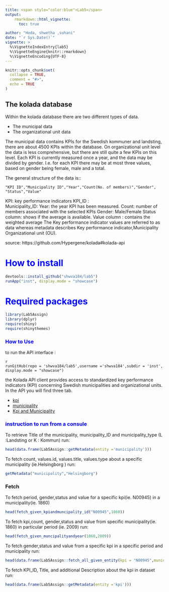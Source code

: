 ```yaml
---
title: <span style="color:blue">Lab5</span>
output: 
    rmarkdown::html_vignette:
      toc: true

author: "Hoda, shwetha ,suhani"
date: "`r Sys.Date()`"
vignette: >
  %\VignetteIndexEntry{lab5}
  %\VignetteEngine{knitr::rmarkdown}
  %\VignetteEncoding{UTF-8}
---
```


```r
knitr::opts_chunk$set(
  collapse = TRUE,
  comment = "#>",
  echo = TRUE
)
```
The kolada database
-------------------

Within the kolada database there are two different types of data. 

* The municipal data 
* The organizational unit data

The municipal data contains KPIs for the Swedish kommuner and
landsting, there are about 4500 KPIs within the database. On
organizational unit level the data is less comprehensive, but there
are still quite a few KPIs on this level. Each KPI is currently
measured once a year, and the data may be divided by gender. I.e. for
each KPI there may be at most three values, based on gender being
female, male and a total.

The general structure of the data is::
```
"KPI ID","Municipality ID","Year","Count(No. of members)","Gender", "Status","Value"
```
KPI: key performance indicators
KPI_ID :  
Municipality_ID: 
Year: the year KPI has been measured.
Count: number of members associated with the selected KPIs
Gender: Male/Female
Status column: shows if the average is available.
Value column : contains the weighted average 
The Key performance indicator values are referred to as data whereas metadata describes Key performance indicator,Municipality
Organizational unit (OU).

source: https://github.com/Hypergene/kolada#kolada-api

<span style="color:blue">How to install</span>
=============

```r
devtools::install_github("shwva184/lab5")
runApp("inst", display.mode = "showcase")
```

<span style="color:blue">Required packages</span>
=================

```r
library(Lab5Assign)
library(dplyr)
require(shiny)
require(shinythemes)
```
### <span style="color:blue">How to Use</span>

to run the API interface :

```
{r }
runGitHub(repo = 'shwva184/lab5',username ='shwva184',subdir = 'inst', display.mode = "showcase")

```
the Kolada API client provides access to standardized key performance indicators (KPI) concerning Swedish municipalities and organizational units. In the API you will find three tab.

* [kpi](https://en.wikipedia.org/wiki/Performance_indicator)
* [municipality](https://github.com/Hypergene/kolada)
* [Kpi and Municipality](https://github.com/Hypergene/kolada)

### <span style="color:blue">instruction to run from a consule</span>
To retrieve Title of the municipality, municipality_ID and municipality_type (L :Landsting or K : Kommun) run:
```r
head(data.frame(Lab5Assign::getMetadata(entity ='municipality')))
```

To fetch count, values.id, values.title, values.type about a specific municipality (ie.Helsingborg ) run:

```r
getMetadata("municipality","Helsingborg")
```

### Fetch
To fetch period, gender,status and value for a specific kpi(ie. N00945) in a municipality(ie. 1860)
```r
head(fetch_given_kpiandmuncipality_id("N00945",1860))
```

To fetch kpi,count, gender,status and value from specific municipality(ie. 1860) in particular period (ie. 2009) run:
```r
head(fetch_given_muncipalityandyear(1860,2009))
```
To fetch gender,status and value from a specific kpi in a specific period and municipality run:

```r
head(data.frame(Lab5Assign::fetch_all_given_entity(kpi = "N00945",municipality_id = 1440,year = c(2009,2007,2008))))
```

To fetch KPI_ID, Title, and additional Description about  the kpi in dataset run:
```r
head(data.frame(Lab5Assign::getMetadata(entity ='kpi')))

```